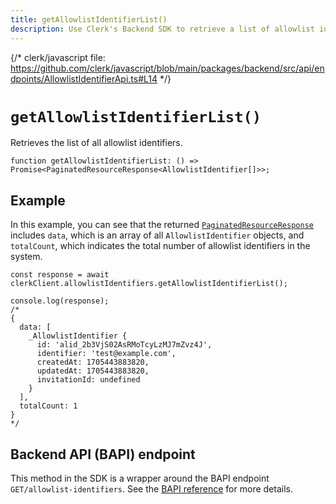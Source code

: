 ```yaml
---
title: getAllowlistIdentifierList()
description: Use Clerk's Backend SDK to retrieve a list of allowlist identifiers.
---
```


{/* clerk/javascript file: https://github.com/clerk/javascript/blob/main/packages/backend/src/api/endpoints/AllowlistIdentifierApi.ts#L14 */}

# `getAllowlistIdentifierList()`

Retrieves the list of all allowlist identifiers.

```tsx
function getAllowlistIdentifierList: () => Promise<PaginatedResourceResponse<AllowlistIdentifier[]>>;
```

## Example

In this example, you can see that the returned [`PaginatedResourceResponse`](/docs/references/backend/types/paginated-resource-response) includes `data`, which is an array of all `AllowlistIdentifier` objects, and `totalCount`, which indicates the total number of allowlist identifiers in the system.

```tsx
const response = await clerkClient.allowlistIdentifiers.getAllowlistIdentifierList();

console.log(response);
/*
{
  data: [
    _AllowlistIdentifier {
      id: 'alid_2b3VjS02AsRMoTcyLzMJ7mZvz4J',
      identifier: 'test@example.com',
      createdAt: 1705443883820,
      updatedAt: 1705443883820,
      invitationId: undefined
    }
  ],
  totalCount: 1
}
*/
```

## Backend API (BAPI) endpoint

This method in the SDK is a wrapper around the BAPI endpoint `GET/allowlist-identifiers`. See the [BAPI reference](https://clerk.com/docs/reference/backend-api/tag/Allow-list-Block-list#operation/ListAllowlistIdentifiers) for more details.
